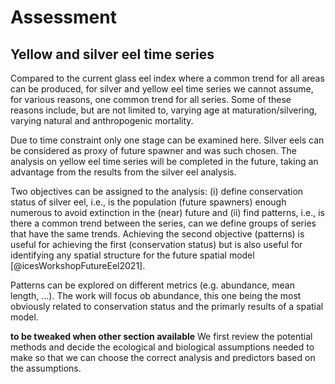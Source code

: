 # Assessment

## Yellow and silver eel time series

Compared to the current glass eel index where a common trend for all areas can be produced, for silver and yellow eel time series we cannot assume, for various reasons, one common trend for all series. Some of these reasons include, but are not limited to, varying age at maturation/silvering, varying natural and anthropogenic mortality.

Due to time constraint only one stage can be examined here. Silver eels can be considered as proxy of future spawner and was such chosen. The analysis on yellow eel time series will be completed in the future, taking an advantage from the results from the silver eel analysis.

Two objectives can be assigned to the analysis: (i) define conservation status of silver eel, i.e., is the population (future spawners) enough numerous to avoid extinction in the (near) future and (ii) find patterns, i.e., is there a common trend between the series, can we define groups of series that have the same trends.
Achieving the second objective (patterns) is useful for achieving the first (conservation status) but is also useful for identifying any spatial structure for the future spatial model [@icesWorkshopFutureEel2021].

Patterns can be explored on different metrics (e.g. abundance, mean length, ...). The work will focus ob abundance, this one being the most obviously related to conservation status and the primarly results of a spatial model.

**to be tweaked when other section available**
We first review the potential methods and decide the ecological and biological assumptions needed to make so that we can choose the correct analysis and predictors based on the assumptions.
